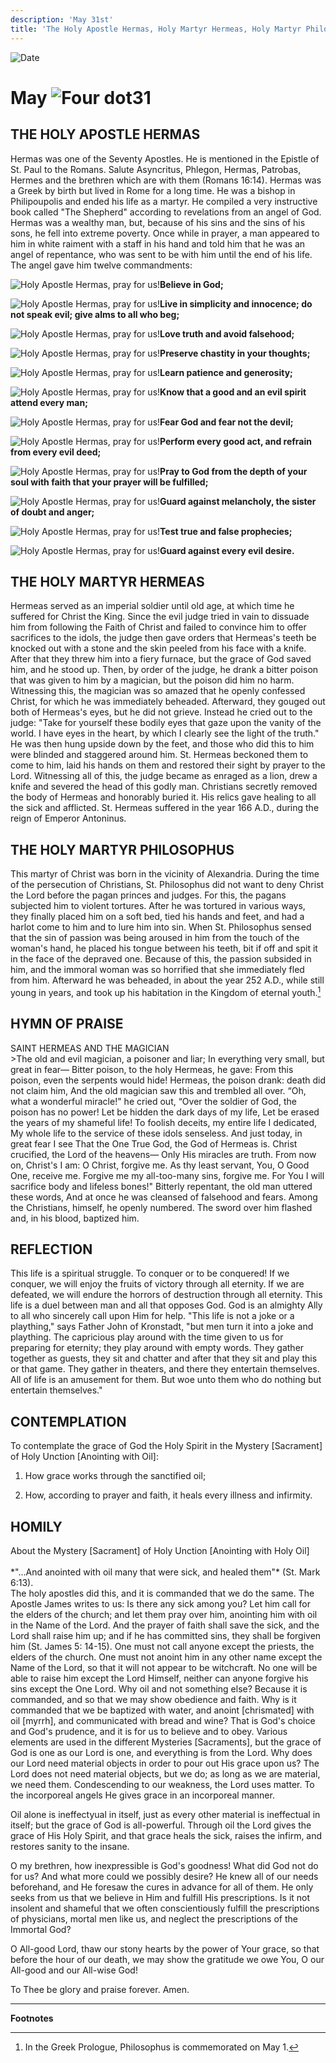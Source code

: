 ```yaml
---
description: 'May 31st'
title: 'The Holy Apostle Hermas, Holy Martyr Hermeas, Holy Martyr Philosophus'
---
```


<CustomPaginator />
<RunningHead />

<Image src="/title-imprint.png" height={68} width={50} alt="Date" className="title-imprint"/>

# <div id="date">May <Image className="four-dot" src="/four-dot.png" height={15} width={15} alt="Four dot" />31</div>

## THE HOLY APOSTLE HERMAS

Hermas was one of the Seventy Apostles. He is mentioned in the Epistle of St. Paul to the Romans. Salute Asyncritus, Phlegon, Hermas, Patrobas, Hermes and the brethren which are with them (Romans 16:14). Hermas was a Greek by birth but lived in Rome for a long time. He was a bishop in Philipoupolis and ended his life as a martyr. He compiled a very instructive book called "The Shepherd" according to revelations from an angel of God. Hermas was a wealthy man, but, because of his sins and the sins of his sons, he fell into extreme poverty. Once while in prayer, a man appeared to him in white raiment with a staff in his hand and told him that he was an angel of repentance, who was sent to be with him until the end of his life. The angel gave him twelve commandments:

<Image className="four-dot" src="/four-dot.png" height={15} width={15} alt="Holy Apostle Hermas, pray for us!" />**Believe in God;**

<Image className="four-dot" src="/four-dot.png" height={15} width={15} alt="Holy Apostle Hermas, pray for us!" />**Live in simplicity and innocence; do not speak evil; give alms to all who beg;**

<Image className="four-dot" src="/four-dot.png" height={15} width={15} alt="Holy Apostle Hermas, pray for us!" />**Love truth and avoid falsehood;**

<Image className="four-dot" src="/four-dot.png" height={15} width={15} alt="Holy Apostle Hermas, pray for us!" />**Preserve chastity in your thoughts;**

<Image className="four-dot" src="/four-dot.png" height={15} width={15} alt="Holy Apostle Hermas, pray for us!" />**Learn patience and generosity;**

<Image className="four-dot" src="/four-dot.png" height={15} width={15} alt="Holy Apostle Hermas, pray for us!" />**Know that a good and an evil spirit attend every man;**

<Image className="four-dot" src="/four-dot.png" height={15} width={15} alt="Holy Apostle Hermas, pray for us!" />**Fear God and fear not the devil;**

<Image className="four-dot" src="/four-dot.png" height={15} width={15} alt="Holy Apostle Hermas, pray for us!" />**Perform every good act, and refrain from every evil deed;**

<Image className="four-dot" src="/four-dot.png" height={15} width={15} alt="Holy Apostle Hermas, pray for us!" />**Pray to God from the depth of your soul with faith that your prayer will be fulfilled;**

<Image className="four-dot" src="/four-dot.png" height={15} width={15} alt="Holy Apostle Hermas, pray for us!" />**Guard against melancholy, the sister of doubt and anger;**

<Image className="four-dot" src="/four-dot.png" height={15} width={15} alt="Holy Apostle Hermas, pray for us!" />**Test true and false prophecies;**

<Image className="four-dot" src="/four-dot.png" height={15} width={15} alt="Holy Apostle Hermas, pray for us!" />**Guard against every evil desire.**

## THE HOLY MARTYR HERMEAS

Hermeas served as an imperial soldier until old age, at which time he suffered for Christ the King. Since the evil judge tried in vain to dissuade him from following the Faith of Christ and failed to convince him to offer sacrifices to the idols, the judge then gave orders that Hermeas's teeth be knocked out with a stone and the skin peeled from his face with a knife. After that they threw him into a fiery furnace, but the grace of God saved him, and he stood up. Then, by order of the judge, he drank a bitter poison that was given to him by a magician, but the poison did him no harm. Witnessing this, the magician was so amazed that he openly confessed Christ, for which he was immediately beheaded. Afterward, they gouged out both of Hermeas's eyes, but he did not grieve. Instead he cried out to the judge: "Take for yourself these bodily eyes that gaze upon the vanity of the world. I have eyes in the heart, by which I clearly see the light of the truth." He was then hung upside down by the feet, and those who did this to him were blinded and staggered around him. St. Hermeas beckoned them to come to him, laid his hands on them and restored their sight by prayer to the Lord. Witnessing all of this, the judge became as enraged as a lion, drew a knife and severed the head of this godly man. Christians secretly removed the body of Hermeas and honorably buried it. His relics gave healing to all the sick and afflicted. St. Hermeas suffered in the year 166 A.D., during the reign of Emperor Antoninus.

## THE HOLY MARTYR PHILOSOPHUS

This martyr of Christ was born in the vicinity of Alexandria. During the time of the persecution of Christians, St. Philosophus did not want to deny Christ the Lord before the pagan princes and judges. For this, the pagans subjected him to violent tortures. After he was tortured in various ways, they finally placed him on a soft bed, tied his hands and feet, and had a harlot come to him and to lure him into sin. When St. Philosophus sensed that the sin of passion was being aroused in him from the touch of the woman's hand, he placed his tongue between his teeth, bit if off and spit it in the face of the depraved one. Because of this, the passion subsided in him, and the immoral woman was so horrified that she immediately fled from him. Afterward he was beheaded, in about the year 252 A.D., while still young in years, and took up his habitation in the Kingdom of eternal youth.[^1]


## HYMN OF PRAISE
<div style={{textAlign:'center', color:'crimson', fontWeight:'bold'}}>
SAINT HERMEAS AND THE MAGICIAN
</div>
>The old and evil magician, a poisoner and liar;  
In everything very small, but great in fear—  
Bitter poison, to the holy Hermeas, he gave:  
From this poison, even the serpents would hide!  
Hermeas, the poison drank: death did not claim him,  
And the old magician saw this and trembled all over.  
“Oh, what a wonderful miracle!" he cried out,  
“Over the soldier of God, the poison has no power!  
Let be hidden the dark days of my life,  
Let be erased the years of my shameful life!  
To foolish deceits, my entire life I dedicated,  
My whole life to the service of these idols senseless.  
And just today, in great fear I see  
That the One True God, the God of Hermeas is.  
Christ crucified, the Lord of the heavens—  
Only His miracles are truth.  
From now on, Christ's I am: O Christ, forgive me.  
As thy least servant, You, O Good One, receive me.  
Forgive me my all-too-many sins, forgive me.  
For You I will sacrifice body and lifeless bones!"  
Bitterly repentant, the old man uttered these words,  
And at once he was cleansed of falsehood and fears.  
Among the Christians, himself, he openly numbered.  
The sword over him flashed and, in his blood, baptized him.  

## REFLECTION

This life is a spiritual struggle. To conquer or to be conquered! If we conquer, we will enjoy the fruits of victory through all eternity. If we are defeated, we will endure the horrors of destruction through all eternity. This life is a duel between man and all that opposes God. God is an almighty Ally to all who sincerely call upon Him for help. "This life is not a joke or a plaything," says Father John of Kronstadt, "but men turn it into a joke and plaything. The capricious play around with the time given to us for preparing for eternity; they play around with empty words. They gather together as guests, they sit and chatter and after that they sit and play this or that game. They gather in theaters, and there they entertain themselves. All of life is an amusement for them. But woe unto them who do nothing but entertain themselves."

## CONTEMPLATION
 
To contemplate the grace of God the Holy Spirit in the Mystery [Sacrament] of Holy Unction [Anointing with Oil]:

1. How grace works through the sanctified oil;

2. How, according to prayer and faith, it heals every illness and infirmity.


## HOMILY
<div style={{textAlign:'center', color:'crimson', fontWeight:'bold'}}>
About the Mystery [Sacrament] of Holy Unction [Anointing with Holy Oil]
</div><br />
<div style={{textAlign:'right'}}>
*"...And anointed with oil many that were sick, and healed them"* (St. Mark 6:13).
</div>
The holy apostles did this, and it is commanded that we do the same. The Apostle James writes to us: Is there any sick among you? Let him call for the elders of the church; and let them pray over him, anointing him with oil in the Name of the Lord. And the prayer of faith shall save the sick, and the Lord shall raise him up; and if he has committed sins, they shall be forgiven him (St. James 5: 14-15). One must not call anyone except the priests, the elders of the church. One must not anoint him in any other name except the Name of the Lord, so that it will not appear to be witchcraft. No one will be able to raise him except the Lord Himself, neither can anyone forgive his sins except the One Lord. Why oil and not something else? Because it is commanded, and so that we may show obedience and faith. Why is it commanded that we be baptized with water, and anoint [chrismated] with oil [myrrh], and communicated with bread and wine? That is God's choice and God's prudence, and it is for us to believe and to obey. Various elements are used in the different Mysteries [Sacraments], but the grace of God is one as our Lord is one, and everything is from the Lord. Why does our Lord need material objects in order to pour out His grace upon us? The Lord does not need material objects, but we do; as long as we are material, we need them. Condescending to our weakness, the Lord uses matter. To the incorporeal angels He gives grace in an incorporeal manner.

Oil alone is ineffectyual in itself, just as every other material is ineffectual in itself; but the grace of God is all-powerful. Through oil the Lord gives the grace of His Holy Spirit, and that grace heals the sick, raises the infirm, and restores sanity to the insane.

O my brethren, how inexpressible is God's goodness! What did God not do for us? And what more could we possibly desire? He knew all of our needs beforehand, and He foresaw the cures in advance for all of them. He only seeks from us that we believe in Him and fulfill His prescriptions. Is it not insolent and shameful that we often conscientiously fulfill the prescriptions of physicians, mortal men like us, and neglect the prescriptions of the Immortal God?

O All-good Lord, thaw our stony hearts by the power of Your grace, so that before the hour of our death, we may show the gratitude we owe You, O our All-good and our All-wise God!

To Thee be glory and praise forever. Amen.

---
**Footnotes**

[^1]: In the Greek Prologue, Philosophus is commemorated on May 1.
